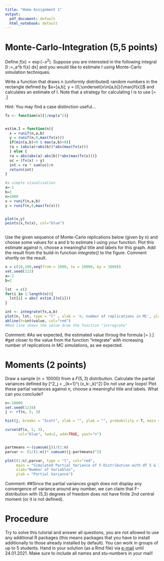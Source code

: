 ---
title: "Home Assignment 1"
output:
  pdf_document: default
  html_notebook: default
---

# Monte-Carlo-Integration (5,5 points)
Define $f(x)=\exp(-x^2)$. Suppose you are interested in the following integral \[I :=\int_a^b f(x) dx\] and you would like to estimate I using Monte-Carlo simulation techniques.

Write a function that draws n (uniformly distributed) random numbers in the rectangle defined by $x=[a,b]; y = [0,\underset{x\in[a,b]}{\max}f(x)]$ and calculates an estimate of I. Note that a strategy for calculating I is to use
\[\frac{P(\text{point under the curve in [a,b]})}{P(\text{point in the rectangle})}= \frac{I}{\text{area of the rectangle}}.\]

Hint: You may find a case distinction useful...

```{r}
fx <- function(x){1/exp(x^2)}


estim.I = function(n){
  x = runif(n,a,b)
  y = runif(n,0,max(fx(x)))
  if(min(a,b)<0 & max(a,b)>0){
  ra = (abs(a)+abs(b))*abs(max(fx(x)))
  } else {
  ra = abs(abs(a)-abs(b))*abs(max(fx(x)))}
  uc = (fx(x) > y)
  int = ra * sum(uc)/n
  return(int)
}

#a simple visualisation
a=-1
b=1
n=1000
x = runif(n,a,b)
y = runif(n,0,max(fx(x)))


plot(x,y)
points(x,fx(x), col="blue")
  
```

Use the given sequence of Monte-Carlo replications below (given by n) and choose some values for a and b to estimate I using your function. Plot this estimate against n, choose a meaningful title and labels for this graph. Add the result from the build-in function *integrate()* to the figure. Comment shortly on the result.

```{r}
n = c(10,100,seq(from = 1000, to = 10000, by = 1000))
set.seed(123)
a=-2
b=2

lst  = c()
for(i in 1:length(n)){
  lst[i] = abs( estim.I(n[i]))
}

int <- integrate(fx,a,b)
plot(n, lst, type = "l" , xlab = 'n, number of replications in MC', ylab = 'estimated values' , main = 'Monte Carlo Simulation Values to estimate I')
abline(h=int$value, col="red")
#Red line shows the value drom the function "intregrate"

```

Comment:
#As we expected, the estimated value throug the formula 
\[\frac{P(\text{point under the curve in [a,b]})}{P(\text{point in the rectangle})}= \frac{I}{\text{area o}f the rectangle}}.\] 
#get closer to the value from the function "integrate" with increasing number of replications in MC simulations, as we expected.


# Moments (2 points)
Draw a sample ($n=10000$) from a $F(5,3)$ distribution. Calculate the partial variances defined by \[\hat\sigma^2_j = \frac{1}{j}\sum_{k=1}^j (x_k-\overline{x}_k)^2\] Do not use any loops! Plot these partial variances against n, choose a meaningful title and labels. What can you conclude?

```{r}
n<-10000
set.seed(1234)
j <- rf(n, 5, 3)

hist(j, breaks = "Scott", xlab = "", ylab = "", probability = T, main = "Simulation of F-Distribution with df 5 & 3")

curve(df(x, 5, 3), 
      col="blue", lwd=2, add=TRUE, yaxt="n")


partmeans <-(cumsum(j))/(1:n)
parvar <- (1/(1:n))* cumsum((j-partmeans)^2)

plot((1:n),parvar, type = "l", col="red",
     main = "Simulated Partial Variance of F-Distribution with df 5 & 3", 
     xlab="Number of Variables", 
     ylab = "Partial Variance")

```

Comment: 
##Since the partial variances graph does not display any convergence of variance around any number, we can claim that F-distribution with (5,3) degrees of freedom does not have finite 2nd central moment (or it is not defined).


# Procedure
Try to solve this tutorial and answer all questions, you are not allowed to use any additional R packages (this means packages that you have to install additionally to those already installed by default). You can work in groups of up to 5 students. Hand in your solution (as a Rmd file) via [e-mail](mailto:kiessner@stat-econ.uni-kiel.de) until 24.01.2021. Make sure to include all names and stu-numbers in your mail!